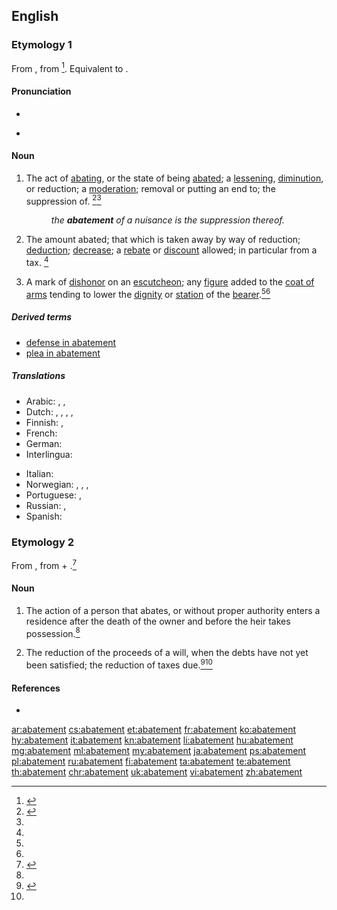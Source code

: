 {{wikisource1911Enc|Abatement}}
==English==
{{wikipedia}}

===Etymology 1===
From {{etyl|frm|en}} {{term|abatement|lang=frm}}, from {{etyl|fro|en}} {{term|abatre|lang=fro}}<ref name=CH>{{R:CDOE|page=2}}</ref>. Equivalent to {{suffix|abate|ment|t1=to beat down|t2=the result of|lang=en}}.

====Pronunciation====
* {{audio|en-us-abatement.ogg|Audio (US)|lang=en}}
* {{a|US}} {{IPA|/əˈbeɪt.mənt/|lang=en}}

====Noun====
{{en-noun}}

# The act of [[abating]], or the state of being [[abate]]d; a [[lessening]], [[diminution]], or reduction; a [[moderation]]; removal or putting an end to; the suppression of. {{defdate|First attested from 1340 to 1470.}}<ref name=SOED>{{R:SOED5|page=2}}</ref><ref name=CH/>
#: ''the '''abatement''' of a nuisance is the suppression thereof.''
# The amount abated; that which is taken away by way of reduction; [[deduction]]; [[decrease]]; a [[rebate]] or [[discount]] allowed; in particular from a tax. {{defdate|Late 15<sup>th</sup> century.}}<ref name=SOED/>
# {{context|heraldry|lang=en}} A mark of [[dishonor]] on an [[escutcheon]]; any [[figure]] added to the [[coat of arms]] tending to lower the [[dignity]] or [[station]] of the [[bearer]].<ref name =WI3/>{{defdate|Early 17<sup>th</sup> century.}}<ref name=SOED/>

=====Derived terms=====
* [[defense in abatement]]
* [[plea in abatement]]

=====Translations=====
{{trans-top|the act of abating or the state of being abated}}
* Arabic: {{t|ar|تقليل|m|tr=taqlil|sc=Arab}}, {{t|ar|إنقاص|m|tr=ʔinqāṣ|sc=Arab}}, {{t|ar|اضعاف|m|tr=eḍʕāff|sc=Arab}}
* Dutch: {{t+|nl|afname}}, {{t+|nl|afslag}}, {{t|nl|inkrimping}}, {{t+|nl|korting}}, {{t+|nl|vermindering}}
* Finnish: {{t+|fi|vähennys}}, {{t|fi|lievennys}}
* French: {{t+|fr|réduction|f}}
* German: {{t+|de|Abnahme|f}}
* Interlingua: {{t|ia|diminution}}
{{trans-mid}}
* Italian: {{t+|it|riduzione}}
* Norwegian: {{t|no|minking}}, {{t+|no|reduksjon}}, {{t|no|det å avta}}, {{t|no|bekjempelse}}
* Portuguese: {{t+|pt|abatimento}}, {{t|pt|extenuação}}
* Russian: {{t+|ru|снижение|n|tr=snižénije|sc=Cyrl}}, {{t+|ru|уменьшение|n|tr=umenʹšénije|sc=Cyrl}}
* Spanish: {{t+|es|disminución|f}}
{{trans-bottom}}

===Etymology 2===
From {{etyl|enm|en}}, from {{etyl|xno|en}} {{term|abatre||to abate|lang=fro}} + {{term|-ment|lang=fro}}.<ref name = WI3>{{R:MW3 1976}}</ref>

====Noun====
{{en-noun}}

# {{context|legal|lang=en}} The action of a person that abates, or without proper authority enters a residence after the death of the owner and before the heir takes possession.<ref name=WI3/>
# {{context|legal|lang=en}} The reduction of the proceeds of a will, when the debts have not yet been satisfied; the reduction of taxes due.<ref>{{R:RHCD|page=1}}</ref>{{defdate|First attested around 1150 to 1350.}}<ref name=SOED/>

====References====
<references/>
* {{R:Heraldry 1862}}

[[ar:abatement]]
[[cs:abatement]]
[[et:abatement]]
[[fr:abatement]]
[[ko:abatement]]
[[hy:abatement]]
[[it:abatement]]
[[kn:abatement]]
[[li:abatement]]
[[hu:abatement]]
[[mg:abatement]]
[[ml:abatement]]
[[my:abatement]]
[[ja:abatement]]
[[ps:abatement]]
[[pl:abatement]]
[[ru:abatement]]
[[fi:abatement]]
[[ta:abatement]]
[[te:abatement]]
[[th:abatement]]
[[chr:abatement]]
[[uk:abatement]]
[[vi:abatement]]
[[zh:abatement]]